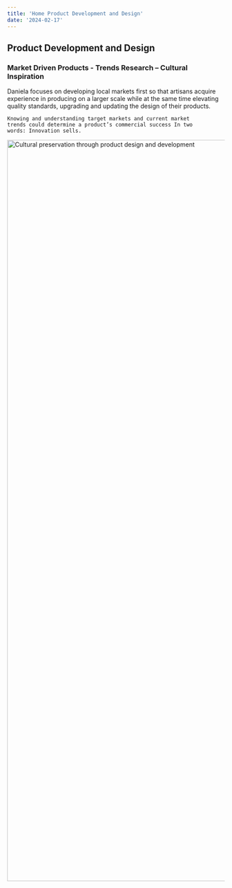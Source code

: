 ```yaml
---
title: 'Home Product Development and Design'
date: '2024-02-17'
---
```

## Product Development and Design

### Market Driven Products - Trends Research – Cultural Inspiration
<div className="my-0 py-0 px-0 mx-0 bg-dvProdBg">

<DivContainer classAddition="home-product-hero mb-6">
  <div className="home-product-hero-text">
    Daniela focuses on developing local markets first so that artisans acquire experience in producing on a larger scale while at the same time elevating quality standards, upgrading and updating the design of their products.
    
    Knowing and understanding target markets and current market trends could determine a product’s commercial success In two words: Innovation sells.
  <div className="text-center pt-4">
    <ReadMore 
      href="/product-design"
    />
  </div>
  </div>
</DivContainer>
</div>
<DivContainer classAddition="flex flex-col items-center">
<Image
  src="/static/images/home/0812_composicion.jpg"
  alt="Cultural preservation through product design and development"
  width="991"
  height="1715"
/>
</DivContainer>